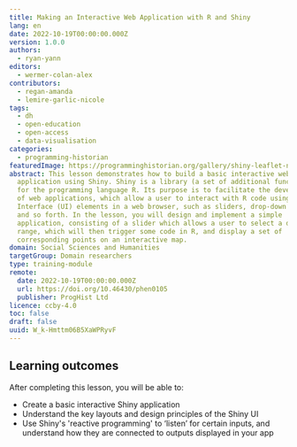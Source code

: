 ```yaml
---
title: Making an Interactive Web Application with R and Shiny
lang: en
date: 2022-10-19T00:00:00.000Z
version: 1.0.0
authors:
  - ryan-yann
editors:
  - wermer-colan-alex
contributors:
  - regan-amanda
  - lemire-garlic-nicole
tags:
  - dh
  - open-education
  - open-access
  - data-visualisation
categories:
  - programming-historian
featuredImage: https://programminghistorian.org/gallery/shiny-leaflet-newspaper-map-tutorial.png
abstract: This lesson demonstrates how to build a basic interactive web
  application using Shiny. Shiny is a library (a set of additional functions)
  for the programming language R. Its purpose is to facilitate the development
  of web applications, which allow a user to interact with R code using User
  Interface (UI) elements in a web browser, such as sliders, drop-down menus,
  and so forth. In the lesson, you will design and implement a simple
  application, consisting of a slider which allows a user to select a date
  range, which will then trigger some code in R, and display a set of
  corresponding points on an interactive map.
domain: Social Sciences and Humanities
targetGroup: Domain researchers
type: training-module
remote:
  date: 2022-10-19T00:00:00.000Z
  url: https://doi.org/10.46430/phen0105
  publisher: ProgHist Ltd
licence: ccby-4.0
toc: false
draft: false
uuid: W_k-Hmttm06B5XaWPRyvF
---
```

## Learning outcomes

After completing this lesson, you will be able to:

- Create a basic interactive Shiny application
- Understand the key layouts and design principles of the Shiny UI
- Use Shiny's 'reactive programming' to ‘listen’ for certain inputs, and understand how they are connected to outputs displayed in your app

<ExternalResource title="Interested in learning more?" subtitle="Check out this lesson on Programming Historian's website" url="https://doi.org/10.46430/phen0105" />